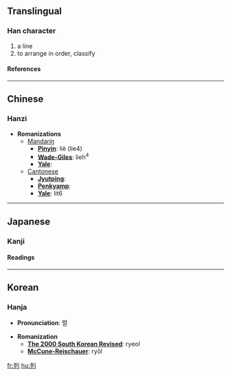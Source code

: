 {{see|列}}

==Translingual==
===Han character===
{{Han char|rad=刀|as=04|sn=6|four=1220<sub>0</sub>|canj=一弓中弓 (MNLN)}}
# a line
# to arrange in order, classify
====References====
{{Han ref|kx=0137.260|dkj=01901|dj=0309.130|hdz=10325.050|uh=5217|ud=21015|bh=A643|bd=42563}}
----

==Chinese==
===Hanzi===


* '''Romanizations'''
** [[Mandarin]]
*** '''[[Pinyin]]''': liè (lie4)
*** '''[[Wade-Giles]]''': lieh<sup>4</sup>
*** '''[[Yale]]''': 
**[[Cantonese]]
***'''[[Jyutping]]''':
***'''[[Penkyamp]]''': 
***'''[[Yale]]''': lit6


----
==Japanese==
===Kanji===
{{ja-kanji|grade=|rs=刀04}}
====Readings====
{{ja-readings|on=[[れつ]] (retsu), [[れい]] (rei)|kun=[[つらねる]] (tsuraneru)}}


----
==Korean==
===Hanja===

* '''Pronunciation''': 렬

* '''Romanization'''
** '''[[The 2000 South Korean Revised Romanization|The 2000 South Korean Revised]]''': ryeol
** '''[[McCune-Reischauer]]''': ryŏl


[[fr:列]]
[[hu:列]]